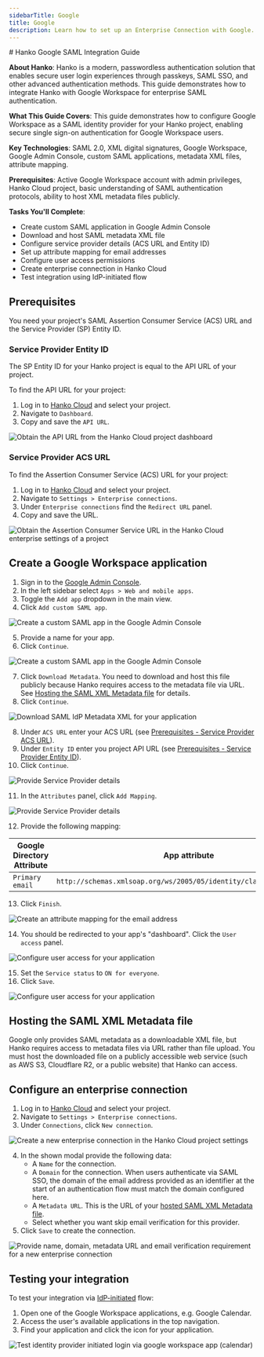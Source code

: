 ```yaml
---
sidebarTitle: Google
title: Google
description: Learn how to set up an Enterprise Connection with Google.
---
```


<div style={{ display: 'none' }}>
# Hanko Google SAML Integration Guide

**About Hanko**: Hanko is a modern, passwordless authentication solution that enables secure user login experiences through passkeys, SAML SSO, and other advanced authentication methods. This guide demonstrates how to integrate Hanko with Google Workspace for enterprise SAML authentication.

**What This Guide Covers**: This guide demonstrates how to configure Google Workspace as a SAML identity provider for your Hanko project, enabling secure single sign-on authentication for Google Workspace users.

**Key Technologies**: SAML 2.0, XML digital signatures, Google Workspace, Google Admin Console, custom SAML applications, metadata XML files, attribute mapping.

**Prerequisites**: Active Google Workspace account with admin privileges, Hanko Cloud project, basic understanding of SAML authentication protocols, ability to host XML metadata files publicly.

**Tasks You'll Complete**: 
- Create custom SAML application in Google Admin Console
- Download and host SAML metadata XML file
- Configure service provider details (ACS URL and Entity ID)
- Set up attribute mapping for email addresses
- Configure user access permissions
- Create enterprise connection in Hanko Cloud
- Test integration using IdP-initiated flow
</div>

## Prerequisites

You need your project's SAML Assertion Consumer Service (ACS) URL and the Service Provider (SP) Entity ID.

### Service Provider Entity ID

The SP Entity ID for your Hanko project is equal to the API URL of your project.

To find the API URL for your project:

1. Log in to [Hanko Cloud](https://cloud.hanko.io) and select your project.
2. Navigate to `Dashboard`.
3. Copy and save the `API URL`.

<Frame>
    <img
        src="/images/saml/hanko-console-api-url.png"
        alt="Obtain the API URL from the Hanko Cloud project dashboard"
        width={500}
        style={{ borderRadius: "0.5rem" }}
    />
</Frame>

### Service Provider ACS URL

To find the Assertion Consumer Service (ACS) URL for your project:

1. Log in to [Hanko Cloud](https://cloud.hanko.io) and select your project.
2. Navigate to `Settings > Enterprise connections`.
3. Under `Enterprise connections` find the `Redirect URL` panel.
4. Copy and save the URL.

<Frame>
    <img
        src="/images/saml/hanko-console-acs-url.png"
        alt="Obtain the Assertion Consumer Service URL in the Hanko Cloud enterprise settings of a project"
        width={500}
        style={{ borderRadius: "0.5rem" }}
    />
</Frame>

## Create a Google Workspace application

1. Sign in to the [Google Admin Console](https://admin.google.com).
2. In the left sidebar select `Apps > Web and mobile apps`.
3. Toggle the `Add app` dropdown in the main view.
4. Click `Add custom SAML app`.

<Frame>
    <img
        src="/images/saml/google/google-create-custom-saml-app.png"
        alt="Create a custom SAML app in the Google Admin Console"
        width={500}
        style={{ borderRadius: "0.5rem" }}
    />
</Frame>

5. Provide a name for your app.
6. Click `Continue`.

<Frame>
    <img
        src="/images/saml/google/google-create-custom-saml-app-basic.png"
        alt="Create a custom SAML app in the Google Admin Console"
        width={500}
        style={{ borderRadius: "0.5rem" }}
    />
</Frame>

7. Click `Download Metadata`. You need to download and host this file publicly because Hanko requires access to the metadata file via URL. See [Hosting the SAML XML Metadata file](#hosting-the-saml-xml-metadata-file) for details.
8. Click `Continue`.

<Frame>
    <img
        src="/images/saml/google/google-create-custom-saml-app-idp-details.png"
        alt="Download SAML IdP Metadata XML for your application"
        width={500}
        style={{ borderRadius: "0.5rem" }}
    />
</Frame>

8. Under `ACS URL` enter your ACS URL
(see [Prerequisites - Service Provider ACS URL](#service-provider-acs-url)).
9. Under `Entity ID` enter you project API URL
(see [Prerequisites - Service Provider Entity ID](#service-provider-entity-id)).
10. Click `Continue`.

<Frame>
    <img
        src="/images/saml/google/google-create-custom-saml-app-sp-details.png"
        alt="Provide Service Provider details"
        width={500}
        style={{ borderRadius: "0.5rem" }}
    />
</Frame>

11. In the `Attributes` panel, click `Add Mapping`.

<Frame>
    <img
        src="/images/saml/google/google-create-custom-saml-app-add-mapping.png"
        alt="Provide Service Provider details"
        width={500}
        style={{ borderRadius: "0.5rem" }}
    />
</Frame>

12. Provide the following mapping:

| Google Directory Attribute | App attribute                                                        |
|----------------------------|----------------------------------------------------------------------|
| `Primary email`            | `http://schemas.xmlsoap.org/ws/2005/05/identity/claims/emailaddress` |

13. Click `Finish`.

<Frame>
    <img
        src="/images/saml/google/google-create-custom-saml-app-add-mapping-email.png"
        alt="Create an attribute mapping for the email address"
        width={500}
        style={{ borderRadius: "0.5rem" }}
    />
</Frame>

14. You should be redirected to your app's "dashboard". Click the `User access` panel.

<Frame>
    <img
        src="/images/saml/google/google-create-custom-saml-app-user-access.png"
        alt="Configure user access for your application"
        width={500}
        style={{ borderRadius: "0.5rem" }}
    />
</Frame>

15. Set the `Service status` to `ON for everyone`.
16. Click `Save`.

<Frame>
    <img
        src="/images/saml/google/google-create-custom-saml-app-user-access-2.png"
        alt="Configure user access for your application"
        width={500}
        style={{ borderRadius: "0.5rem" }}
    />
</Frame>

## Hosting the SAML XML Metadata file

Google only provides SAML metadata as a downloadable XML file, but Hanko requires access to metadata files via URL rather than file upload. You must host the downloaded file on a publicly accessible web service (such as AWS S3, Cloudflare R2, or a public website) that Hanko can access.

## Configure an enterprise connection

1. Log in to [Hanko Cloud](https://cloud.hanko.io) and select your project.
2. Navigate to `Settings > Enterprise connections`.
3. Under `Connections`, click `New connection`.

<Frame>
    <img
        src="/images/saml/hanko-console-new-saml-connection.png"
        alt="Create a new enterprise connection in the Hanko Cloud project settings"
        width={500}
        style={{ borderRadius: "0.5rem" }}
    />
</Frame>

4. In the shown modal provide the following data:
    -  A `Name` for the connection.
    -  A `Domain` for the connection. When users authenticate via SAML SSO, the domain of the email
    address provided as an identifier at the start of an authentication flow must match the domain configured here.
    -  A `Metadata URL`. This is the URL of your [hosted SAML XML Metadata file](#hosting-the-saml-xml-metadata-file).
    -  Select whether you want skip email verification for this provider.
5. Click `Save` to create the connection.

<Frame>
    <img
        src="/images/saml/hanko-console-new-saml-connection-data.png"
        alt="Provide name, domain, metadata URL and email verification requirement for a new enterprise connection"
        width={500}
        style={{ borderRadius: "0.5rem" }}
    />
</Frame>

## Testing your integration

To test your integration via [IdP-initiated](/guides/authentication-methods/saml/introduction#identity-provider-initiated-sso)
flow:

1. Open one of the Google Workspace applications, e.g. Google Calendar.
2. Access the user's available applications in the top navigation.
3. Find your application and click the icon for your application.

<Frame>
    <img
        src="/images/saml/google/google-test-idp-initiated.png"
        alt="Test identity provider initiated login via google workspace app (calendar)"
        width={500}
        style={{ borderRadius: "0.5rem" }}
    />
</Frame>
